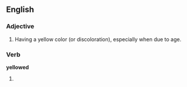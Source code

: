 ==English==

===Adjective===
{{en-adj}}

# Having a yellow color (or discoloration), especially when due to age.

===Verb===
'''yellowed'''

# {{past of|[[yellow]]}}